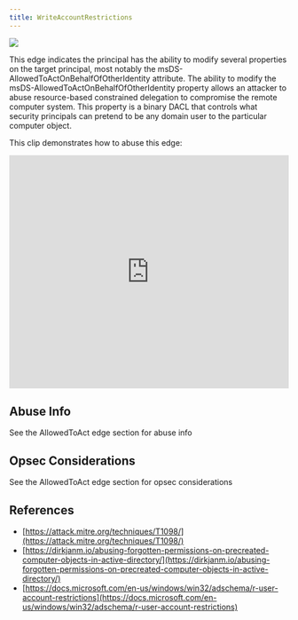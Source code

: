 ---
title: WriteAccountRestrictions
---

<Frame>
  <img src="/hc/images/image-2-1.png"/>
</Frame>

This edge indicates the principal has the ability to modify several properties on the target principal, most notably the msDS-AllowedToActOnBehalfOfOtherIdentity attribute. The ability to modify the msDS-AllowedToActOnBehalfOfOtherIdentity property allows an attacker to abuse resource-based constrained delegation to compromise the remote computer system. This property is a binary DACL that controls what security principals can pretend to be any domain user to the particular computer object.

This clip demonstrates how to abuse this edge:

<iframe id="youtube-4952" frameborder="0" allowfullscreen="" allow="accelerometer; autoplay; clipboard-write; encrypted-media; gyroscope; picture-in-picture; web-share" referrerpolicy="strict-origin-when-cross-origin" title="Player for 2 11 BloodHound Head to Tail Andy Robbins Rohan Vazarkar" width="100%" height="420" src="https://www.youtube.com/embed/fqYoOoghqdE?autoplay=0&amp;controls=0&amp;disablekb=1&amp;playsinline=1&amp;cc_load_policy=0&amp;cc_lang_pref=auto&amp;widget_referrer=https%3A%2F%2Fsupport.bloodhoundenterprise.io%2Fhc%2Fen-us%2Farticles%2F17358067263515-WriteAccountRestrictions&amp;rel=0&amp;showinfo=0&amp;iv_load_policy=3&amp;modestbranding=1&amp;customControls=true&amp;noCookie=false&amp;enablejsapi=1&amp;origin=https%3A%2F%2Fsupport.bloodhoundenterprise.io&amp;widgetid=1" data-gtm-yt-inspected-6="true"></iframe>

Abuse Info[](#h_01HETHXTS5T30JA6XYAKPMW08G)
-------------------------------------------

See the AllowedToAct edge section for abuse info

Opsec Considerations[](#h_01HETHXTS59KV2D82SX61Z7ADG)
-----------------------------------------------------

See the AllowedToAct edge section for opsec considerations

References[](#h_01HETHXTS5DGQJEB1BMGESNZSZ)
-------------------------------------------

* [https://attack.mitre.org/techniques/T1098/](https://attack.mitre.org/techniques/T1098/)
* [https://dirkjanm.io/abusing-forgotten-permissions-on-precreated-computer-objects-in-active-directory/](https://dirkjanm.io/abusing-forgotten-permissions-on-precreated-computer-objects-in-active-directory/)
* [https://docs.microsoft.com/en-us/windows/win32/adschema/r-user-account-restrictions](https://docs.microsoft.com/en-us/windows/win32/adschema/r-user-account-restrictions)
